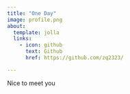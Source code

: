 ```yaml
---
title: "One Day"
image: profile.png
about:
  template: jolla
  links:
    - icon: github
      text: Github
      href: https://github.com/zq2323/

---
```


Nice to meet you
